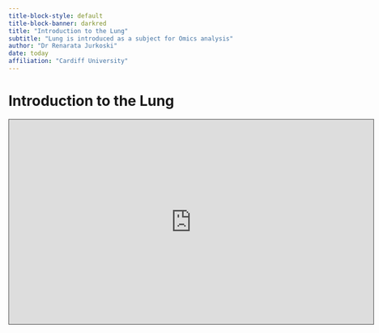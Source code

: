 ```yaml
---
title-block-style: default
title-block-banner: darkred
title: "Introduction to the Lung"
subtitle: "Lung is introduced as a subject for Omics analysis"
author: "Dr Renarata Jurkoski"
date: today
affiliation: "Cardiff University"
---
```


# Introduction to the Lung

<iframe data-external="1" src="https://cardiff.cloud.panopto.eu/Panopto/Pages/Embed.aspx?id=2c8b7d43-e641-46f0-ae10-af290136c4d3&amp;autoplay=false&amp;offerviewer=true&amp;showtitle=true&amp;showbrand=true&amp;captions=false&amp;interactivity=all" height="405" width="720" style="border: 1px solid #464646;" allowfullscreen allow="autoplay">

</iframe>
